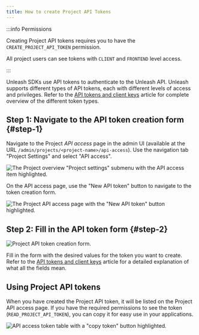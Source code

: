 ```yaml
---
title: How to create Project API Tokens
---
```


:::info Permissions

Creating Project API tokens requires you to have the `CREATE_PROJECT_API_TOKEN` permission.

All project users can see tokens with `CLIENT` and `FRONTEND` level access.

:::

Unleash SDKs use API tokens to authenticate to the Unleash API. Unleash supports different types of API tokens, each with different levels of access and privileges. Refer to the [API tokens and client keys](../reference/api-tokens-and-client-keys.mdx) article for complete overview of the different token types.

## Step 1: Navigate to the API token creation form {#step-1}

Navigate to the Project _API access_ page in the admin UI (available at the URL `/admin/projects/<project-name>/api-access`). Use the navigation tab "Project Settings" and select "API access".

![The Project overview "Project settings" submenu with the API access item highlighted.](/img/configure_project_api.png)

On the API access page, use the "New API token" button to navigate to the token creation form.

![The Project API access page with the "New API token" button highlighted.](/img/admin_new_project_api_key_button.png)

## Step 2: Fill in the API token form {#step-2}

![Project API token creation form. ](/img/admin_create_project_token_form.png)

Fill in the form with the desired values for the token you want to create. Refer to the [API tokens and client keys](../reference/api-tokens-and-client-keys.mdx#token-data) article for a detailed explanation of what all the fields mean.

## Using Project API tokens

When you have created the Project API token, it will be listed on the Project API access page. If you have the required permissions to see the token (`READ_PROJECT_API_TOKEN`), you can copy it for easy use in your applications.

![API access token table with a "copy token" button highlighted.](/img/copy_project_token.png)
